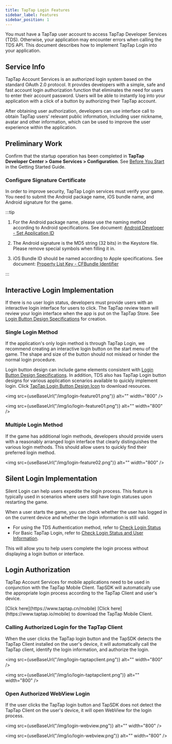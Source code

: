 ```yaml
---
title: TapTap Login Features
sidebar_label: Features
sidebar_position: 1
---
```



You must have a TapTap user account to access TapTap Developer Services (TDS). Otherwise, your application may encounter errors when calling the TDS API. This document describes how to implement TapTap Login into your application.

## Service Info

TapTap Account Services is an authorized login system based on the standard OAuth 2.0 protocol. It provides developers with a simple, safe and fast account login authorization function that eliminates the need for users to enter their account password. Users will be able to instantly log into your application with a click of a button by authorizing their TapTap account.

After obtaining user authorization, developers can use interface call to obtain TapTap users' relevant public information, including user nickname, avatar and other information, which can be used to improve the user experience within the application.

## Preliminary Work

Confirm that the startup operation has been completed in **TapTap Developer Center > Game Services > Configuration**. See [Before You Start](/sdk/start/get-ready/) in the Getting Started Guide.

### Configure Signature Certificate

In order to improve security, TapTap Login services must verify your game. You need to submit the Android package name, iOS bundle name, and Android signature for the game.

:::tip

1. For the Android package name, please use the naming method according to Android specifications. See document: [Android Developer - Set Application ID](https://developer.android.com/studio/build/application-id)

2. The Android signature is the MD5 string (32 bits) in the Keystore file. Please remove special symbols when filling it in.

3. iOS Bundle ID should be named according to Apple specifications. See document: [Property List Key - CFBundle Identifier](https://developer.apple.com/documentation/bundleresources/information_property_list/cfbundleidentifier)

:::

## Interactive Login Implementation

If there is no user login status, developers must provide users with an interactive login interface for users to click. The TapTap review team will review your login interface when the app is put on the TapTap Store. See [Login Button Design Specifications](/design/) for creation.

### Single Login Method

If the application's only login method is through TapTap Login, we recommend creating an interactive login button on the start menu of the game. The shape and size of the button should not mislead or hinder the normal login procedure.

Login button design can include game elements consistent with [Login Button Design Specifications](/design/). In addition, TDS also has TapTap Login button designs for various application scenarios available to quickly implement login. Click [TapTap Login Button Design Icon](/tap-download) to download resources.

<Conditional region='cn'>

<img src={useBaseUrl("/img/login-feature01.png")} alt="" width="800" />

</Conditional>

<Conditional region='global'>

<img src={useBaseUrl("/img/io/login-feature01.png")} alt="" width="800" />

</Conditional>

### Multiple Login Method

If the game has additional login methods, developers should provide users with a reasonably arranged login interface that clearly distinguishes the various login methods. This should allow users to quickly find their preferred login method.

<img src={useBaseUrl("/img/login-feature02.png")} alt="" width="800" />

## Silent Login Implementation

Silent Login can help users expedite the login process. This feature is typically used in scenarios where users still have login statuses upon restarting the game.

When a user starts the game, you can check whether the user has logged in on the current device and whether the login information is still valid.

- For using the TDS Authentication method, refer to [Check Login Status](/sdk/taptap-login/guide/start/#check-login-status)
- For Basic TapTap Login, refer to [Check Login Status and User Information](/sdk/taptap-login/guide/tap-login/#check-login-status-and-user-info).

This will allow you to help users complete the login process without displaying a login button or interface.

## Login Authorization

TapTap Account Services for mobile applications need to be used in conjunction with the TapTap Mobile Client. TapSDK will automatically use the appropriate login process according to the TapTap Client and user's device.

<Conditional region="cn">
  [Click here](https://www.taptap.cn/mobile)
</Conditional>
<Conditional region="global">
  [Click here](https://www.taptap.io/mobile)
</Conditional> to download the TapTap Mobile Client.

### Calling Authorized Login for the TapTap Client

When the user clicks the TapTap login button and the TapSDK detects the TapTap Client installed on the user's device, it will automatically call the TapTap client, identify the login information, and authorize the login.

<Conditional region='cn'>

<img src={useBaseUrl("/img/login-taptapclient.png")} alt="" width="800" />

</Conditional>

<Conditional region='global'>

<img src={useBaseUrl("/img/io/login-taptapclient.png")} alt="" width="800" />

</Conditional>

### Open Authorized WebView Login

If the user clicks the TapTap login button and TapSDK does not detect the TapTap Client on the user's device, it will open WebView for the login process.

<Conditional region='cn'>

<img src={useBaseUrl("/img/login-webview.png")} alt="" width="800" />

</Conditional>

<Conditional region='global'>

<img src={useBaseUrl("/img/io/login-webview.png")} alt="" width="800" />

</Conditional>
